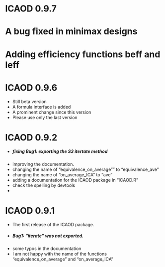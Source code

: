 # ICAOD 0.9.7
# A bug fixed in minimax designs
# Adding efficiency functions beff and leff



# ICAOD 0.9.6
* Still beta version
* A formula interface is added
* A prominent change since this version
* Please use only the last version

# ICAOD 0.9.2
* ##### fixing Bug1: exporting the S3 itertate method
* improving the documentation.
* changing the name of "equivalence_on_average"" to "equivalence_ave"
* changing the name of "on_average_ICA" to "ave"
* adding a documentation for the ICAOD package in "ICAOD.R"
* check the spelling by devtools
* 


# ICAOD 0.9.1

* The first release of the ICAOD package.
* ##### Bug1: "iterate" was not exported.
* some typos in the documentation
+ I am not happy with the name of the functions "equivalence_on_average" and "on_average_ICA"
